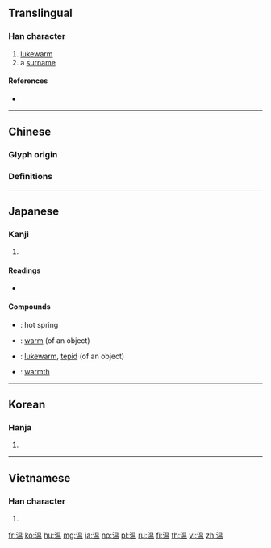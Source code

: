 {{character info/new}}
{{also|溫}}

==Translingual==
{{ja-forms|温|温|[[溫]]}}

===Han character===
{{Han char|rn=85|rad=水|as=09|sn=12|four=|canj=EABT|ids=⿰氵昷}}

# [[lukewarm]]
# a [[surname]]

====References====
* {{Han ref|kx=0634.100|dkj=17774|dj=1041.070|hdz=31675.040|uh=6E29|ud=28201}}

----

==Chinese==

===Glyph origin===
{{Han etym}}

===Definitions===
{{zh-see|溫}}

----

==Japanese==
{{ja-kanji forms|温|溫}}

===Kanji===
{{ja-kanji|grade=3|rs=水09|style=s|kyu=溫}}

# {{defn|lang=ja|sort=水09}}

====Readings====
* {{ja-readings|goon=[[おん]] (on)|kanon=[[おん]] (on)|toon=[[うん]] (un)|kun=[[あたたか]] (atataka), [[あたためる]] (atatameru), [[ぬるい]] (nurui), [[ぬくもり]] (nukumori)}}

====Compounds====
{{top4}}
* {{ja-r|温泉|おんせん}}: hot spring
{{mid4}}
* {{ja-r|温かい|あたたかい}}: [[warm]] (of an object)
{{mid4}}
* {{ja-r|温い|ぬるい}}: [[lukewarm]], [[tepid]] (of an object)
{{mid4}}
* {{ja-r|温もり|ぬくもり}}: [[warmth]]
{{bottom}}

----

==Korean==

===Hanja===
{{ko-hanja|hangeul=온|eumhun=|rv=on|mr=on|y=on}}

# {{defn|lang=ko|sort=水09}}

----

==Vietnamese==

===Han character===
{{vi-hantu|[[ồn]]|rs=水09}}

# {{defn|lang=vi|sort=水09}}

[[fr:温]]
[[ko:温]]
[[hu:温]]
[[mg:温]]
[[ja:温]]
[[no:温]]
[[pl:温]]
[[ru:温]]
[[fi:温]]
[[th:温]]
[[vi:温]]
[[zh:温]]